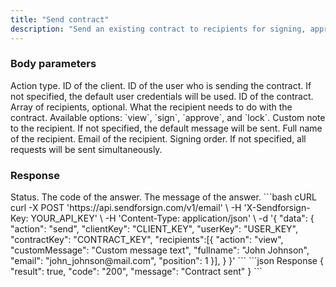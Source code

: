 ```yaml
---
title: "Send contract"
description: "Send an existing contract to recipients for signing, approval and more."
---
```


### Body parameters

<ParamField body="action" type="string" required>
  Action type.
</ParamField>

<ParamField body="clientKey" type="string" required>
  ID of the client.
</ParamField>

<ParamField body="userKey" type="string">
  ID of the user who is sending the contract. If not specified, the default user credentials will be used.
</ParamField>

<ParamField body="contractKey" type="string" required>
  ID of the contract.
</ParamField>

<ParamField body="recipients" type="string">
  Array of recipients, optional.

  <Expandable title="child attribute">

  <ParamField body="action" type="string">
    What the recipient needs to do with the contract. Available options: `view`, `sign`, `approve`, and `lock`.
  </ParamField>

  <ParamField body="customMessage" type="string">
    Custom note to the recipient. If not specified, the default message will be sent.
  </ParamField>

  <ParamField body="fullname" type="string">
    Full name of the recipient.
  </ParamField>

  <ParamField body="email" type="string" required>
    Email of the recipient.  
  </ParamField>

  <ParamField body="position" type="number">
    Signing order. If not specified, all requests will be sent simultaneously.
  </ParamField>

  </Expandable>

</ParamField>

### Response

  <ResponseField name="result" type="boolean">
    Status.
  </ResponseField>

<ResponseField name="code" type="string">
  The code of the answer.
</ResponseField>

<ResponseField name="message" type="string">
  The message of the answer.
</ResponseField>

<RequestExample>
```bash cURL
curl -X POST 'https://api.sendforsign.com/v1/email' \
     -H 'X-Sendforsign-Key: YOUR_API_KEY' \
     -H 'Content-Type: application/json' \
     -d '{ 
		  "data": {
				   "action": "send",
				   "clientKey": "CLIENT_KEY",
                   "userKey": "USER_KEY", 
				   "contractKey": "CONTRACT_KEY",
           "recipients":[{
                "action": "view",
                "customMessage": "Custom message text",
                "fullname": "John Johnson", 
                "email": "john_johnson@mail.com", 
                "position": 1
               }], 
				  }
       }'
```
</RequestExample>

<ResponseExample>
```json Response
     {
       "result": true,
       "code": "200",
       "message": "Contract sent"
    }
```
</ResponseExample>
